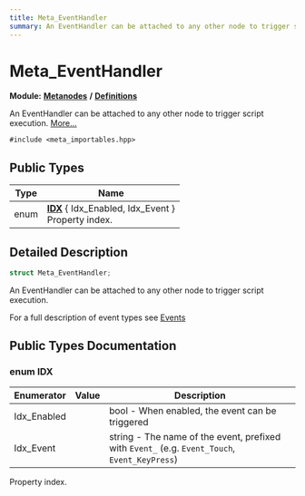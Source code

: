 ```yaml
---
title: Meta_EventHandler
summary: An EventHandler can be attached to any other node to trigger script execution. 
---
```


# Meta_EventHandler

**Module:** **[Metanodes](../../modules/metanodes/index.mdx)** **/** **[Definitions](../../modules/metanodes/definitions.mdx)**

An EventHandler can be attached to any other node to trigger script execution.  [More...](#detailed-description)

`#include <meta_importables.hpp>`

## Public Types

| Type           | Name           |
| -------------- | -------------- |
| enum| **[IDX](#enum-idx)** \{ Idx_Enabled, Idx_Event \}<br />Property index.  |

## Detailed Description

```cpp
struct Meta_EventHandler;
```

An EventHandler can be attached to any other node to trigger script execution. 

For a full description of event types see [Events](../../../../scripts/getting-started/events.mdx)

## Public Types Documentation

### enum IDX

| Enumerator | Value | Description |
| ---------- | ----- | ----------- |
| Idx_Enabled | | bool - When enabled, the event can be triggered   |
| Idx_Event | | string - The name of the event, prefixed with `Event_` (e.g. `Event_Touch`, `Event_KeyPress`)   |

Property index. 
